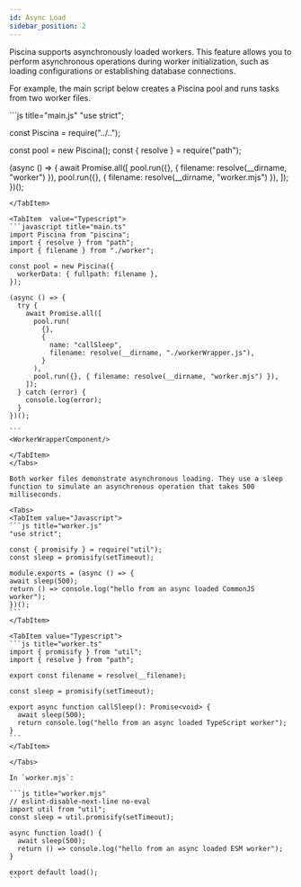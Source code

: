 ```yaml
---
id: Async Load
sidebar_position: 2
---
```



Piscina supports asynchronously loaded workers. This feature allows you to perform asynchronous operations during worker initialization, such as loading configurations or establishing database connections.

For example, the main script below creates a Piscina pool and runs tasks from two worker files.

<Tabs>
<TabItem  value="Javascript">
```js title="main.js"
"use strict";

const Piscina = require("../..");

const pool = new Piscina();
const { resolve } = require("path");

(async () => {
await Promise.all([
pool.run({}, { filename: resolve(__dirname, "worker") }),
pool.run({}, { filename: resolve(__dirname, "worker.mjs") }),
]);
})();

````
</TabItem>

<TabItem  value="Typescript">
```javascript title="main.ts"
import Piscina from "piscina";
import { resolve } from "path";
import { filename } from "./worker";

const pool = new Piscina({
  workerData: { fullpath: filename },
});

(async () => {
  try {
    await Promise.all([
      pool.run(
        {},
        {
          name: "callSleep",
          filename: resolve(__dirname, "./workerWrapper.js"),
        }
      ),
      pool.run({}, { filename: resolve(__dirname, "worker.mjs") }),
    ]);
  } catch (error) {
    console.log(error);
  }
})();

```
<WorkerWrapperComponent/>

</TabItem>
</Tabs>

Both worker files demonstrate asynchronous loading. They use a sleep function to simulate an asynchronous operation that takes 500 milliseconds.

<Tabs>
<TabItem value="Javascript">
```js title="worker.js"
"use strict";

const { promisify } = require("util");
const sleep = promisify(setTimeout);

module.exports = (async () => {
await sleep(500);
return () => console.log("hello from an async loaded CommonJS worker");
})();
```
</TabItem>

<TabItem value="Typescript">
```js title="worker.ts"
import { promisify } from "util";
import { resolve } from "path";

export const filename = resolve(__filename);

const sleep = promisify(setTimeout);

export async function callSleep(): Promise<void> {
  await sleep(500);
  return console.log("hello from an async loaded TypeScript worker");
}
```
</TabItem>

</Tabs>

In `worker.mjs`:

```js title="worker.mjs"
// eslint-disable-next-line no-eval
import util from "util";
const sleep = util.promisify(setTimeout);

async function load() {
  await sleep(500);
  return () => console.log("hello from an async loaded ESM worker");
}

export default load();
```
